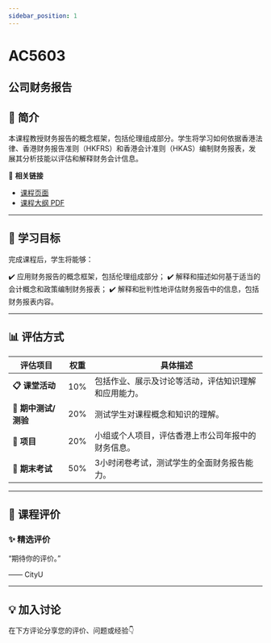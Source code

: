 ```yaml
---
sidebar_position: 1
---
```


# AC5603
## 公司财务报告

## **📘 简介**
本课程教授财务报告的概念框架，包括伦理组成部分。学生将学习如何依据香港法律、香港财务报告准则（HKFRS）和香港会计准则（HKAS）编制财务报表，发展其分析技能以评估和解释财务会计信息。

🔗 **相关链接**
- [课程页面](https://www.cityu.edu.hk/catalogue/pg/202425/course/AC5603.htm)
- [课程大纲 PDF](https://www.cityu.edu.hk/catalogue/pg/202425/course/AC5603.pdf)

---

## **🎯 学习目标**

完成课程后，学生将能够：

✔️ 应用财务报告的概念框架，包括伦理组成部分；
✔️ 解释和描述如何基于适当的会计概念和政策编制财务报表；
✔️ 解释和批判性地评估财务报告中的信息，包括财务报表内容。

---

## **📊 评估方式**

| **评估项目**               | **权重** | **具体描述**                                                                                     |
|---------------------------|---------|-----------------------------------------------------------------------------------------------|
| **📋 课堂活动**             | 10%     | 包括作业、展示及讨论等活动，评估知识理解和应用能力。                                             |
| **📝 期中测试/测验**         | 20%     | 测试学生对课程概念和知识的理解。                                                                |
| **📄 项目**                | 20%     | 小组或个人项目，评估香港上市公司年报中的财务信息。                                               |
| **🎤 期末考试**             | 50%     | 3小时闭卷考试，测试学生的全面财务报告能力。                                                     |

---

## **💬 课程评价**

### ✨ **精选评价**
<div className={commentStyles.commentBox}>
    <p className={commentStyles.commentText}>
        “期待你的评价。”
    </p>
    <p className={commentStyles.commentAuthor}>—— CityU</p>
</div>

---

## **💡 加入讨论**

在下方评论分享您的评价、问题或经验👇
<Utterances />